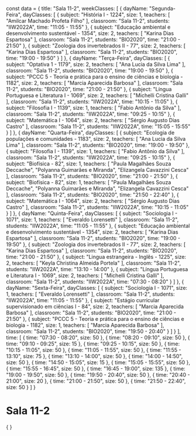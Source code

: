 const data = {
  title: "Sala 11-2",
  weekClasses: [
    {
      dayName: "Segunda-Feira",
      dayClasses: [
        {
          subject: "História I - 1224",
          size: 1,
          teachers: [
            "Amilcar Machado Profeta Filho"
          ],
          classroom: "Sala 11-2",
          students: "IIW2022A",
          time: "11:05 - 11:55"
        },
        {
          subject: "Educação ambiental e desenvolvimento sustentável - 1354",
          size: 2,
          teachers: [
            "Karina Dias Espartosa"
          ],
          classroom: "Sala 11-2",
          students: "BIO2020",
          time: "21:00 - 21:50"
        },
        {
          subject: "Zoologia dos invertebrados II - 77",
          size: 2,
          teachers: [
            "Karina Dias Espartosa"
          ],
          classroom: "Sala 11-2",
          students: "BIO2020",
          time: "19:00 - 19:50"
        }
      ]
    },
    {
      dayName: "Terça-Feira",
      dayClasses: [
        {
          subject: "Optativa 1 - 1179",
          size: 2,
          teachers: [
            "Ana Lucia da Silva Lima"
          ],
          classroom: "Sala 11-2",
          students: "BIO2020",
          time: "19:00 - 19:50"
        },
        {
          subject: "PCCC 5 - Teoria e prática para o ensino de ciências e biologia - 1182",
          size: 2,
          teachers: [
            "Marcia Aparecida Barbosa"
          ],
          classroom: "Sala 11-2",
          students: "BIO2020",
          time: "21:00 - 21:50"
        },
        {
          subject: "Língua Portuguesa e Literatura I - 1069",
          size: 2,
          teachers: [
            "Michelli Cristina Galli"
          ],
          classroom: "Sala 11-2",
          students: "IIW2022A",
          time: "10:15 - 11:05"
        },
        {
          subject: "Filosofia I - 1139",
          size: 1,
          teachers: [
            "Fabio Antônio da Silva"
          ],
          classroom: "Sala 11-2",
          students: "IIW2022A",
          time: "09:25 - 10:15"
        },
        {
          subject: "Matemática I - 1064",
          size: 2,
          teachers: [
            "Sérgio Augusto Dias Castro"
          ],
          classroom: "Sala 11-2",
          students: "IIW2022A",
          time: "15:05 - 15:55"
        }
      ]
    },
    {
      dayName: "Quarta-Feira",
      dayClasses: [
        {
          subject: "Ecologia de populações e comunidades - 1183",
          size: 2,
          teachers: [
            "Ana Lucia da Silva Lima"
          ],
          classroom: "Sala 11-2",
          students: "BIO2020",
          time: "19:00 - 19:50"
        },
        {
          subject: "Filosofia I - 1139",
          size: 1,
          teachers: [
            "Fabio Antônio da Silva"
          ],
          classroom: "Sala 11-2",
          students: "IIW2022A",
          time: "09:25 - 10:15"
        },
        {
          subject: "Biofísica - 82",
          size: 1,
          teachers: [
            "Paula Magalhães Souza Deccache",
            "Polyanna Guimarães e Miranda",
            "Elizangela Cavazzini Cesca"
          ],
          classroom: "Sala 11-2",
          students: "BIO2020",
          time: "21:00 - 21:50"
        },
        {
          subject: "Biofísica - 82",
          size: 1,
          teachers: [
            "Paula Magalhães Souza Deccache",
            "Polyanna Guimarães e Miranda",
            "Elizangela Cavazzini Cesca"
          ],
          classroom: "Sala 11-2",
          students: "BIO2020",
          time: "21:50 - 22:40"
        },
        {
          subject: "Matemática I - 1064",
          size: 2,
          teachers: [
            "Sérgio Augusto Dias Castro"
          ],
          classroom: "Sala 11-2",
          students: "IIW2022A",
          time: "10:15 - 11:05"
        }
      ]
    },
    {
      dayName: "Quinta-Feira",
      dayClasses: [
        {
          subject: "Sociologia I - 1071",
          size: 1,
          teachers: [
            "Everaldo Lorensetti"
          ],
          classroom: "Sala 11-2",
          students: "IIW2022A",
          time: "11:05 - 11:55"
        },
        {
          subject: "Educação ambiental e desenvolvimento sustentável - 1354",
          size: 2,
          teachers: [
            "Karina Dias Espartosa"
          ],
          classroom: "Sala 11-2",
          students: "BIO2020",
          time: "19:00 - 19:50"
        },
        {
          subject: "Zoologia dos invertebrados II - 77",
          size: 2,
          teachers: [
            "Karina Dias Espartosa"
          ],
          classroom: "Sala 11-2",
          students: "BIO2020",
          time: "21:00 - 21:50"
        },
        {
          subject: "Lingua estrangeira - Inglês - 1225",
          size: 2,
          teachers: [
            "Keyla Christina Almeida Portela"
          ],
          classroom: "Sala 11-2",
          students: "IIW2022A",
          time: "13:10 - 14:00"
        },
        {
          subject: "Língua Portuguesa e Literatura I - 1069",
          size: 2,
          teachers: [
            "Michelli Cristina Galli"
          ],
          classroom: "Sala 11-2",
          students: "IIW2022A",
          time: "07:30 - 08:20"
        }
      ]
    },
    {
      dayName: "Sexta-Feira",
      dayClasses: [
        {
          subject: "Sociologia I - 1071",
          size: 1,
          teachers: [
            "Everaldo Lorensetti"
          ],
          classroom: "Sala 11-2",
          students: "IIW2022A",
          time: "11:05 - 11:55"
        },
        {
          subject: "Estágio curricular supervisionado em ciências I - 84",
          size: 2,
          teachers: [
            "Marcia Aparecida Barbosa"
          ],
          classroom: "Sala 11-2",
          students: "BIO2020",
          time: "21:00 - 21:50"
        },
        {
          subject: "PCCC 5 - Teoria e prática para o ensino de ciências e biologia - 1182",
          size: 1,
          teachers: [
            "Marcia Aparecida Barbosa"
          ],
          classroom: "Sala 11-2",
          students: "BIO2020",
          time: "19:50 - 20:40"
        }
      ]
    }
  ],
  time: [
    {
      time: "07:30 - 08:20",
      size: 50
    },
    {
      time: "08:20 - 09:10",
      size: 50
    },
    {
      time: "09:10 - 09:25",
      size: 15
    },
    {
      time: "09:25 - 10:15",
      size: 50
    },
    {
      time: "10:15 - 11:05",
      size: 50
    },
    {
      time: "11:05 - 11:55",
      size: 50
    },
    {
      time: "11:55 - 13:10",
      size: 75
    },
    {
      time: "13:10 - 14:00",
      size: 50
    },
    {
      time: "14:00 - 14:50",
      size: 50
    },
    {
      time: "14:50 - 15:05",
      size: 15
    },
    {
      time: "15:05 - 15:55",
      size: 50
    },
    {
      time: "15:55 - 16:45",
      size: 50
    },
    {
      time: "16:45 - 19:00",
      size: 135
    },
    {
      time: "19:00 - 19:50",
      size: 50
    },
    {
      time: "19:50 - 20:40",
      size: 50
    },
    {
      time: "20:40 - 21:00",
      size: 20
    },
    {
      time: "21:00 - 21:50",
      size: 50
    },
    {
      time: "21:50 - 22:40",
      size: 50
    }
  ]
}

# Sala 11-2

<div>
    {
        <Grid
            title={data.title} 
            weekClasses={data.weekClasses} 
            time={data.time}
        />
    }
</div>